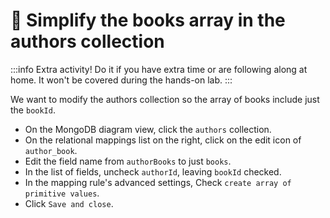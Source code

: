 
# 🦸 Simplify the books array in the authors collection

:::info
Extra activity! Do it if you have extra time or are following along at home. It won't be covered during the hands-on lab.
:::

We want to modify the authors collection so the array of books include just the `bookId`. 

- On the MongoDB diagram view, click the `authors` collection.
- On the relational mappings list on the right, click on the edit icon of `author_book`.
- Edit the field name from `authorBooks` to just `books`.
- In the list of fields, uncheck `authorId`, leaving `bookId` checked.
- In the mapping rule's advanced settings, Check `create array of primitive values`.
- Click `Save and close`.


<Screenshot url="http://127.0.0.1:8278" src="img/120-image-001.png" alt="Screenshot of the connect modal" />

